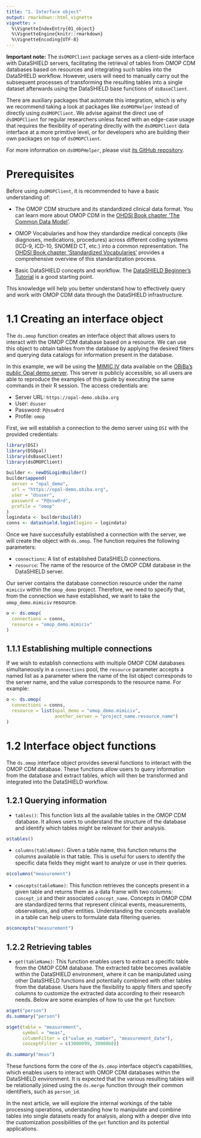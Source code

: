 ```yaml
---
title: "1. Interface object"
output: rmarkdown::html_vignette
vignette: >
  %\VignetteIndexEntry{01_object}
  %\VignetteEngine{knitr::rmarkdown}
  %\VignetteEncoding{UTF-8}
---
```


**Important note:** The `dsOMOPClient` package serves as a client-side interface with DataSHIELD servers, facilitating the retrieval of tables from OMOP CDM databases based on resources and integrating such tables into the DataSHIELD workflow. However, users will need to manually carry out the subsequent processes of transforming the resulting tables into a single dataset afterwards using the DataSHIELD base functions of `dsBaseClient`. 

There are auxiliary packages that automate this integration, which is why we recommend taking a look at packages like `dsOMOPHelper` instead of directly using `dsOMOPClient`. We advise against the direct use of `dsOMOPClient` for regular researchers unless faced with an edge-case usage that requires the flexibility of operating directly with the `dsOMOPClient` data interface at a more primitive level, or for developers who are building their own packages on top of `dsOMOPClient`. 

For more information on `dsOMOPHelper`, please visit [its GitHub repository](https://github.com/isglobal-brge/dsOMOPHelper).

# Prerequisites

Before using `dsOMOPClient`, it is recommended to have a basic understanding of:

- The OMOP CDM structure and its standardized clinical data format. You can learn more about OMOP CDM in the [OHDSI Book chapter 'The Common Data Model'](https://ohdsi.github.io/TheBookOfOhdsi/CommonDataModel.html).

- OMOP Vocabularies and how they standardize medical concepts (like diagnoses, medications, procedures) across different coding systems (ICD-9, ICD-10, SNOMED CT, etc.) into a common representation. The [OHDSI Book chapter 'Standardized Vocabularies'](https://ohdsi.github.io/TheBookOfOhdsi/StandardizedVocabularies.html) provides a comprehensive overview of this standardization process.

- Basic DataSHIELD concepts and workflow. The [DataSHIELD Beginner's Tutorial](https://data2knowledge.atlassian.net/wiki/spaces/DSDEV/pages/931069953/Beginners+Tutorial+DataSHIELD+v6.1) is a good starting point.

This knowledge will help you better understand how to effectively query and work with OMOP CDM data through the DataSHIELD infrastructure.

# 1.1 Creating an interface object

The `ds.omop` function creates an interface object that allows users to interact with the OMOP CDM database based on a resource. We can use this object to obtain tables from the database by applying the desired filters and querying data catalogs for information present in the database. 

In this example, we will be using the [MIMIC IV](https://physionet.org/content/mimic-iv-demo-omop/0.9/) data available on the [OBiBa's public Opal demo server](https://opal-demo.obiba.org). This server is publicly accessible, so all users are able to reproduce the examples of this guide by executing the same commands in their R session. The access credentials are:

- Server URL: `https://opal-demo.obiba.org`
- User: `dsuser`
- Password: `P@ssw0rd`
- Profile: `omop`

First, we will establish a connection to the demo server using `DSI` with the provided credentials:

```r
library(DSI)
library(DSOpal)
library(dsBaseClient)
library(dsOMOPClient)

builder <- newDSLoginBuilder()
builder$append(
  server = "opal_demo",
  url = "https://opal-demo.obiba.org",
  user = "dsuser",
  password = "P@ssw0rd",
  profile = "omop"
)
logindata <- builder$build()
conns <- datashield.login(logins = logindata)
```

Once we have successfully established a connection with the server, we will create the object with `ds.omop`. The function requires the following parameters:

- `connections`: A list of established DataSHIELD connections.
- `resource`: The name of the resource of the OMOP CDM database in the DataSHIELD server.

Our server contains the database connection resource under the name `mimiciv` within the `omop_demo` project. Therefore, we need to specify that, from the connection we have established, we want to take the `omop_demo.mimiciv` resource.

```r
o <- ds.omop(
  connections = conns,
  resource = "omop_demo.mimiciv"
)
```

## 1.1.1 Establishing multiple connections

If we wish to establish connections with multiple OMOP CDM databases simultaneously in a `connections` pool, the `resource` parameter accepts a named list as a parameter where the name of the list object corresponds to the server name, and the value corresponds to the resource name. For example:

```r
o <- ds.omop(
  connections = conns,
  resource = list(opal_demo = "omop_demo.mimiciv",
                  another_server = "project_name.resource_name")
)
```

# 1.2 Interface object functions

The `ds.omop` interface object provides several functions to interact with the OMOP CDM database. These functions allow users to query information from the database and extract tables, which will then be transformed and integrated into the DataSHIELD workflow.

## 1.2.1 Querying information

- `tables()`: This function lists all the available tables in the OMOP CDM database. It allows users to understand the structure of the database and identify which tables might be relevant for their analysis.

```r
o$tables()
```

- `columns(tableName)`: Given a table name, this function returns the columns available in that table. This is useful for users to identify the specific data fields they might want to analyze or use in their queries.

```r
o$columns("measurement")
```

- `concepts(tableName)`: This function retrieves the concepts present in a given table and returns them as a data frame with two columns: `concept_id` and their associated `concept_name`. Concepts in OMOP CDM are standardized terms that represent clinical events, measurements, observations, and other entities. Understanding the concepts available in a table can help users to formulate data filtering queries.

```r
o$concepts("measurement")
```

## 1.2.2 Retrieving tables

- `get(tableName)`: This function enables users to extract a specific table from the OMOP CDM database. The extracted table becomes available within the DataSHIELD environment, where it can be manipulated using other DataSHIELD functions and potentially combined with other tables from the database. Users have the flexibility to apply filters and specify columns to customize the extracted data according to their research needs. Below are some examples of how to use the `get` function:

```r
o$get("person")
ds.summary("person")
```

```r
o$get(table = "measurement",
      symbol = "meas",
      columnFilter = c("value_as_number", "measurement_date"),
      conceptFilter = c(3000099, 3000068))

ds.summary("meas")
```

These functions form the core of the `ds.omop` interface object's capabilities, which enables users to interact with OMOP CDM databases within the DataSHIELD environment. It is expected that the various resulting tables will be relationally joined using the `ds.merge` function through their common identifiers, such as `person_id`.

In the next article, we will explore the internal workings of the table processing operations, understanding how to manipulate and combine tables into single datasets ready for analysis, along with a deeper dive into the customization possibilities of the `get` function and its potential applications.
